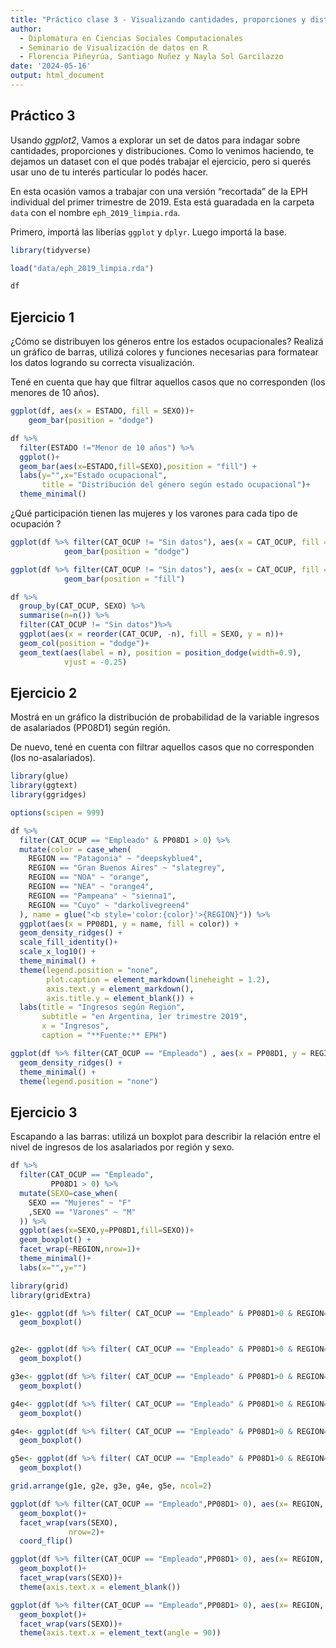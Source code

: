---
title: "Práctico clase 3 - Visualizando cantidades, proporciones y distribuciones"
author: 
  - Diplomatura en Ciencias Sociales Computacionales
  - Seminario de Visualización de datos en R
  - Florencia Piñeyrúa, Santiago Nuñez y Nayla Sol Garcilazzo
date: '2024-05-16'
output: html_document
---
## Práctico 3

Usando *ggplot2*, Vamos a explorar un set de datos para indagar sobre cantidades, proporciones y distribuciones. Como lo venimos haciendo, te dejamos un dataset con el que podés trabajar el ejercicio, pero si querés usar uno de tu interés particular lo podés hacer. 

En esta ocasión vamos a trabajar con una versión "recortada" de la EPH individual del primer trimestre de 2019. Esta está guaradada en la carpeta `data` con el nombre `eph_2019_limpia.rda`. 

Primero, importá las liberías `ggplot` y `dplyr`. Luego importá la base. 

```{r}
library(tidyverse)

load("data/eph_2019_limpia.rda")

df
```


## Ejercicio 1

¿Cómo se distribuyen los géneros entre los estados ocupacionales? Realizá un gráfico de barras, utilizá colores y funciones necesarias para formatear los datos logrando su correcta visualización. 

Tené en cuenta que hay que filtrar aquellos casos que no corresponden (los menores de 10 años).

```{r}

ggplot(df, aes(x = ESTADO, fill = SEXO))+
    geom_bar(position = "dodge")

df %>% 
  filter(ESTADO !="Menor de 10 años") %>% 
  ggplot()+
  geom_bar(aes(x=ESTADO,fill=SEXO),position = "fill") +
  labs(y="",x="Estado ocupacional",
       title = "Distribución del género según estado ocupacional")+
  theme_minimal()

```

¿Qué participación tienen las mujeres y los varones para cada tipo de ocupación ?

```{r}

ggplot(df %>% filter(CAT_OCUP != "Sin datos"), aes(x = CAT_OCUP, fill = SEXO))+
            geom_bar(position = "dodge")

ggplot(df %>% filter(CAT_OCUP != "Sin datos"), aes(x = CAT_OCUP, fill = SEXO))+
            geom_bar(position = "fill")

df %>% 
  group_by(CAT_OCUP, SEXO) %>%
  summarise(n=n()) %>%
  filter(CAT_OCUP != "Sin datos")%>%
  ggplot(aes(x = reorder(CAT_OCUP, -n), fill = SEXO, y = n))+
  geom_col(position = "dodge")+
  geom_text(aes(label = n), position = position_dodge(width=0.9),
            vjust = -0.25)
```


## Ejercicio 2

Mostrá en un gráfico la distribución de probabilidad de la variable ingresos de asalariados (PP08D1) según región. 

De nuevo, tené en cuenta con filtrar aquellos casos que no corresponden (los no-asalariados).

```{r}
library(glue)
library(ggtext)
library(ggridges)

options(scipen = 999)

df %>% 
  filter(CAT_OCUP == "Empleado" & PP08D1 > 0) %>% 
  mutate(color = case_when(
    REGION == "Patagonia" ~ "deepskyblue4",
    REGION == "Gran Buenos Aires" ~ "slategrey",
    REGION == "NOA" ~ "orange",
    REGION == "NEA" ~ "orange4",
    REGION == "Pampeana" ~ "sienna1",
    REGION == "Cuyo" ~ "darkolivegreen4"
  ), name = glue("<b style='color:{color}'>{REGION}")) %>%
  ggplot(aes(x = PP08D1, y = name, fill = color)) +
  geom_density_ridges() +
  scale_fill_identity()+
  scale_x_log10() +
  theme_minimal() + 
  theme(legend.position = "none",
        plot.caption = element_markdown(lineheight = 1.2),
        axis.text.y = element_markdown(),
        axis.title.y = element_blank()) +
  labs(title = "Ingresos según Región",
       subtitle = "en Argentina, 1er trimestre 2019",
       x = "Ingresos",
       caption = "**Fuente:** EPH")

ggplot(df %>% filter(CAT_OCUP == "Empleado") , aes(x = PP08D1, y = REGION, fill = REGION)) +
  geom_density_ridges() +
  theme_minimal() + 
  theme(legend.position = "none")

```


## Ejercicio 3

Escapando a las barras: utilizá un boxplot para describir la relación entre el nivel de ingresos de los asalariados por región y sexo. 

```{r}

df %>% 
  filter(CAT_OCUP == "Empleado",
         PP08D1 > 0) %>% 
  mutate(SEXO=case_when(
    SEXO == "Mujeres" ~ "F"
    ,SEXO == "Varones" ~ "M"
  )) %>% 
  ggplot(aes(x=SEXO,y=PP08D1,fill=SEXO))+
  geom_boxplot() +
  facet_wrap(~REGION,nrow=1)+
  theme_minimal()+
  labs(x="",y="")

```
```{r}
library(grid)
library(gridExtra)

g1e<- ggplot(df %>% filter( CAT_OCUP == "Empleado" & PP08D1>0 & REGION=="Patagonia"), aes(x = SEXO, y = PP08D1, fill = SEXO)) +
  geom_boxplot()


g2e<- ggplot(df %>% filter( CAT_OCUP == "Empleado" & PP08D1>0 & REGION=="Gran Buenos Aires"), aes(x = SEXO, y = PP08D1, fill = SEXO)) +
  geom_boxplot()

g3e<- ggplot(df %>% filter( CAT_OCUP == "Empleado" & PP08D1>0 & REGION=="NOA"), aes(x = SEXO, y = PP08D1, fill = SEXO)) +
  geom_boxplot()

g4e<- ggplot(df %>% filter( CAT_OCUP == "Empleado" & PP08D1>0 & REGION=="NEA"), aes(x = SEXO, y = PP08D1, fill = SEXO)) +
  geom_boxplot()

g4e<- ggplot(df %>% filter( CAT_OCUP == "Empleado" & PP08D1>0 & REGION=="Pampeana"), aes(x = SEXO, y = PP08D1, fill = SEXO)) +
  geom_boxplot()

g5e<- ggplot(df %>% filter( CAT_OCUP == "Empleado" & PP08D1>0 & REGION=="Cuyo"), aes(x = SEXO, y = PP08D1, fill = SEXO)) +
  geom_boxplot()

grid.arrange(g1e, g2e, g3e, g4e, g5e, ncol=2)
```
```{r}
ggplot(df %>% filter(CAT_OCUP == "Empleado",PP08D1> 0), aes(x= REGION, y = PP08D1, fill= REGION))+
  geom_boxplot()+
  facet_wrap(vars(SEXO),
             nrow=2)+
  coord_flip()

ggplot(df %>% filter(CAT_OCUP == "Empleado",PP08D1> 0), aes(x= REGION, y = PP08D1, fill= REGION))+
  geom_boxplot()+
  facet_wrap(vars(SEXO))+
  theme(axis.text.x = element_blank())

ggplot(df %>% filter(CAT_OCUP == "Empleado",PP08D1> 0), aes(x= REGION, y = PP08D1))+
  geom_boxplot()+
  facet_wrap(vars(SEXO))+
  theme(axis.text.x = element_text(angle = 90))

```

